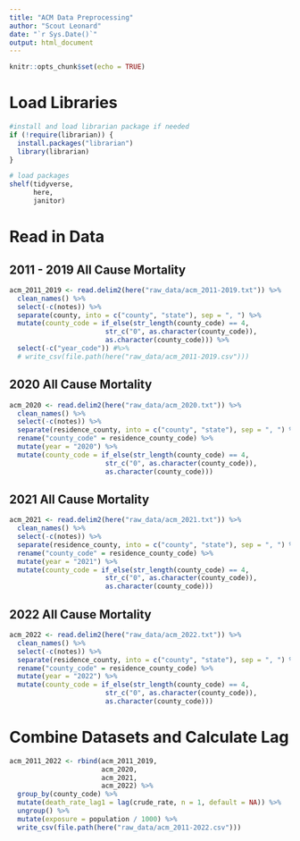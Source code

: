 ```yaml
---
title: "ACM Data Preprocessing"
author: "Scout Leonard"
date: "`r Sys.Date()`"
output: html_document
---
```


```r
knitr::opts_chunk$set(echo = TRUE)
```

# Load Libraries 

```r
#install and load librarian package if needed 
if (!require(librarian)) {
  install.packages("librarian")
  library(librarian)
}

# load packages
shelf(tidyverse,
      here,
      janitor)
```

# Read in Data

## 2011 - 2019 All Cause Mortality

```r
acm_2011_2019 <- read.delim2(here("raw_data/acm_2011-2019.txt")) %>% 
  clean_names() %>% 
  select(-c(notes)) %>% 
  separate(county, into = c("county", "state"), sep = ", ") %>% 
  mutate(county_code = if_else(str_length(county_code) == 4,
                        str_c("0", as.character(county_code)),
                        as.character(county_code))) %>%
  select(-c("year_code")) #%>% 
  # write_csv(file.path(here("raw_data/acm_2011-2019.csv")))
```


## 2020 All Cause Mortality 

```r
acm_2020 <- read.delim2(here("raw_data/acm_2020.txt")) %>% 
  clean_names() %>% 
  select(-c(notes)) %>% 
  separate(residence_county, into = c("county", "state"), sep = ", ") %>% 
  rename("county_code" = residence_county_code) %>% 
  mutate(year = "2020") %>% 
  mutate(county_code = if_else(str_length(county_code) == 4,
                        str_c("0", as.character(county_code)),
                        as.character(county_code)))
```


## 2021 All Cause Mortality

```r
acm_2021 <- read.delim2(here("raw_data/acm_2021.txt")) %>% 
  clean_names() %>% 
  select(-c(notes)) %>% 
  separate(residence_county, into = c("county", "state"), sep = ", ") %>% 
  rename("county_code" = residence_county_code) %>% 
  mutate(year = "2021") %>% 
  mutate(county_code = if_else(str_length(county_code) == 4,
                        str_c("0", as.character(county_code)),
                        as.character(county_code)))
```


## 2022 All Cause Mortality 

```r
acm_2022 <- read.delim2(here("raw_data/acm_2022.txt")) %>% 
  clean_names() %>% 
  select(-c(notes)) %>% 
  separate(residence_county, into = c("county", "state"), sep = ", ") %>% 
  rename("county_code" = residence_county_code) %>% 
  mutate(year = "2022") %>% 
  mutate(county_code = if_else(str_length(county_code) == 4,
                        str_c("0", as.character(county_code)),
                        as.character(county_code)))
```

# Combine Datasets and Calculate Lag

```r
acm_2011_2022 <- rbind(acm_2011_2019,
                       acm_2020,
                       acm_2021,
                       acm_2022) %>% 
  group_by(county_code) %>% 
  mutate(death_rate_lag1 = lag(crude_rate, n = 1, default = NA)) %>% 
  ungroup() %>% 
  mutate(exposure = population / 1000) %>% 
  write_csv(file.path(here("raw_data/acm_2011-2022.csv")))
```

